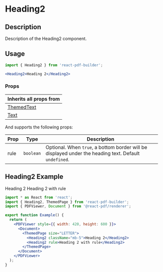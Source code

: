 

<Meta title="Documentation/Components/Typography/Heading2" />

<h1>Heading2</h1>

## Description

Description of the Heading2 component.

## Usage

```jsx
import { Heading2 } from 'react-pdf-builder';
```

```jsx
<Heading2>Heading 2</Heading2>
```

### Props

| Inherits all props from                                                                                                    |
| -------------------------------------------------------------------------------------------------------------------------- |
| [ThemedText](https://justinmahar.github.io/react-pdf-builder/?path=/docs/documentation-components-basics-themedtext--docs) |
| [Text](https://react-pdf.org/components#text)                                                                              |

And supports the following props:

| Prop | Type      | Description                                                                                           |
| ---- | --------- | ----------------------------------------------------------------------------------------------------- |
| rule | `boolean` | Optional. When `true`, a bottom border will be displayed under the heading text. Default `undefined`. |

## Heading2 Example

<DocsPDF>
  <Heading2 className="mb-5">Heading 2</Heading2>
  <Heading2 rule>Heading 2 with rule</Heading2>
</DocsPDF>

```jsx
import * as React from 'react';
import { Heading2, ThemedPage } from 'react-pdf-builder';
import { PDFViewer, Document } from '@react-pdf/renderer';

export function Example() {
  return (
    <PDFViewer style={{ width: 420, height: 600 }}>
      <Document>
        <ThemedPage size="LETTER">
          <Heading2 className="mb-5">Heading 2</Heading2>
          <Heading2 rule>Heading 2 with rule</Heading2>
        </ThemedPage>
      </Document>
    </PDFViewer>
  );
}
```
